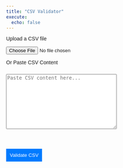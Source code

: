 ```yaml
---
title: "CSV Validator"
execute:
  echo: false
---
```



<style>
  body {
    font-family: Arial, sans-serif;
    /* margin: 20px; */
  }

  textarea {
    width: 60%;
    height: 150px;
    margin-top: 10px;
  }

  button {
    margin-top: 10px;
    padding: 10px;
    background-color: #007bff;
    color: white;
    border: none;
    cursor: pointer;
  }

  button:hover {
    background-color: #0056b3;
  }
</style>
<div class="container">

  <p>Upload a CSV file</p>
  <input type="file" id="csvFileInput" accept=".csv">

  <p>Or Paste CSV Content</p>
  <textarea id="csvTextarea" placeholder="Paste CSV content here..."></textarea>
  <br>

  <button id="validateButton">Validate CSV</button>

  <div class="output" id="output"></div>
</div>


<!-- PapaParse Library for CSV Validation -->
<script src="https://cdnjs.cloudflare.com/ajax/libs/PapaParse/5.3.2/papaparse.min.js"></script>

<script>

  const FIELDS = {
    BROKER_FIRST_NAME: 'broker.first_name',
    BROKER_MIDDLE_NAME: 'broker.middle_name',
    BROKER_LAST_NAME: 'broker.last_name',
    BROKER_PREFIX: 'broker.prefix',
    BROKER_SUFFIX: 'broker.suffix',
    BROKER_PHONE_NUMBER: 'broker.phone_number',
    SERVICING_AGENT_FIRST_NAME: 'servicing_agent.first_name',
    SERVICING_AGENT_MIDDLE_NAME: 'servicing_agent.middle_name',
    SERVICING_AGENT_LAST_NAME: 'servicing_agent.last_name',
    SERVICING_AGENT_PREFIX: 'servicing_agent.prefix',
    SERVICING_AGENT_SUFFIX: 'servicing_agent.suffix',
    SERVICING_AGENT_PHONE_NUMBER: 'servicing_agent.phone_number',
    SERVICING_AGENT_EMAIL: 'servicing_agent.email',
    SERVICING_AGENT_NPN: 'servicing_agent.npn',
    PLAN_YEAR: 'plan.year',
    PLAN_HIOS_ID: 'plan.hios_id',
    PLAN_MONTHLY_PREMIUM: 'plan.monthly_premium',
    PAYMENT_ROUTING_NUMBER: 'payment.routing_number',
    PAYMENT_ACCOUNT_NUMBER: 'payment.account_number',
    PAYMENT_PAYER_NAME: 'payment.payer_name',
    PAYMENT_ACCOUNT_TYPE: 'payment.account_type',
    PAYMENT_IS_NEW_PAYMENT_INSTRUMENT: 'payment.is_new_payment_instrument',
    ENROLLMENT_RENEWAL_TYPE: 'enrollment.renewal_type',
    ENROLLMENT_EXTERNAL_POLICY_ID: 'enrollment.external_policy_id',
    ENROLLMENT_EXTERNAL_SUBSCRIBER_ID: 'enrollment.external_subscriber_id',
    ENROLLMENT_CANCEL_OVERLAPPING_ELIGIBILITY: 'enrollment.cancel_overlapping_eligibility',
    ENROLLMENT_DATE_SIGNED: 'enrollment.date_signed',
    ENROLLMENT_QUALIFYING_EVENT: 'enrollment.qualifying_event',
    ENROLLMENT_QUALIFYING_EVENT_DATE: 'enrollment.qualifying_event_date',
    ENROLLMENT_APPLICATION_ID: 'enrollment.application_id',
    EMPLOYER_EMPLOYER_NAME: 'employer.employer_name',
    EMPLOYER_EMPLOYER_TIN: 'employer.employer_tin',
    ENROLLEE_EXTERNAL_MEMBER_ID: 'enrollee.external_member_id',
    ENROLLEE_ISSUER_MEMBER_ID: 'enrollee.issuer_member_id',
    ENROLLEE_FIRST_NAME: 'enrollee.first_name',
    ENROLLEE_MIDDLE_NAME: 'enrollee.middle_name',
    ENROLLEE_LAST_NAME: 'enrollee.last_name',
    ENROLLEE_PREFIX: 'enrollee.prefix',
    ENROLLEE_SUFFIX: 'enrollee.suffix',
    ENROLLEE_PHONE: 'enrollee.phone',
    ENROLLEE_EMAIL: 'enrollee.email',
    ENROLLEE_SSN: 'enrollee.ssn',
    ENROLLEE_MARITAL_STATUS: 'enrollee.marital_status',
    ENROLLEE_SEX: 'enrollee.sex',
    ENROLLEE_DATE_OF_BIRTH: 'enrollee.date_of_birth',
    ENROLLEE_ETHNICITY: 'enrollee.ethnicity',
    ENROLLEE_IS_TOBACCO_USER: 'enrollee.is_tobacco_user',
    ENROLLEE_RELATIONSHIP_TO_POLICY_HOLDER: 'enrollee.relationship_to_policy_holder',
    ENROLLEE_IS_REQUESTING_COVERAGE: 'enrollee.is_requesting_coverage',
    ENROLLEE_COVERAGE_START_DATE: 'enrollee.coverage_start_date',
    ENROLLEE_COVERAGE_END_DATE: 'enrollee.coverage_end_date',
    ENROLLEE_LANGUAGE_PREFERENCE: 'enrollee.language_preference',
    ENROLLEE_MAILING_ADDRESS_ADDRESS_LINE_1: 'enrollee.mailing_address.address_line_1',
    ENROLLEE_MAILING_ADDRESS_ADDRESS_LINE_2: 'enrollee.mailing_address.address_line_2',
    ENROLLEE_MAILING_ADDRESS_CITY: 'enrollee.mailing_address.city',
    ENROLLEE_MAILING_ADDRESS_STATE: 'enrollee.mailing_address.state',
    ENROLLEE_MAILING_ADDRESS_ZIPCODE: 'enrollee.mailing_address.zipcode',
    ENROLLEE_RESIDENTIAL_ADDRESS_ADDRESS_LINE_1: 'enrollee.residential_address.address_line_1',
    ENROLLEE_RESIDENTIAL_ADDRESS_ADDRESS_LINE_2: 'enrollee.residential_address.address_line_2',
    ENROLLEE_RESIDENTIAL_ADDRESS_CITY: 'enrollee.residential_address.city',
    ENROLLEE_RESIDENTIAL_ADDRESS_STATE: 'enrollee.residential_address.state',
    ENROLLEE_RESIDENTIAL_ADDRESS_ZIPCODE: 'enrollee.residential_address.zipcode',
    ENROLLEE_CHANGE_TYPE: 'enrollee.change_type',
    ENROLLEE_ADDITIONAL_MAINTENANCE_REASON: 'enrollee.additional_maintenance_reason',
    ENROLLEE_CHANGE_EFFECTIVE_DATE: 'enrollee.change_effective_date',
  };

  const VALIDATION_RULES = {
    [FIELDS.BROKER_FIRST_NAME]: { maxLength: 50 },
    [FIELDS.BROKER_MIDDLE_NAME]: { maxLength: 50 },
    [FIELDS.BROKER_LAST_NAME]: { maxLength: 50 },
    [FIELDS.BROKER_PREFIX]: { maxLength: 4 },
    [FIELDS.BROKER_SUFFIX]: { maxLength: 4 },
    [FIELDS.BROKER_PHONE_NUMBER]: { maxLength: 10 },
    [FIELDS.SERVICING_AGENT_FIRST_NAME]: { maxLength: 50 },
    [FIELDS.SERVICING_AGENT_MIDDLE_NAME]: { maxLength: 50 },
    [FIELDS.SERVICING_AGENT_LAST_NAME]: { maxLength: 50 },
    [FIELDS.SERVICING_AGENT_PREFIX]: { maxLength: 4 },
    [FIELDS.SERVICING_AGENT_SUFFIX]: { maxLength: 4 },
    [FIELDS.SERVICING_AGENT_PHONE_NUMBER]: { maxLength: 10 },
    [FIELDS.SERVICING_AGENT_EMAIL]: { maxLength: 50 },
    [FIELDS.SERVICING_AGENT_NPN]: { maxLength: 10 },
    [FIELDS.PLAN_YEAR]: { required: true, maxLength: 4 },
    [FIELDS.PLAN_HIOS_ID]: {
      required: true,
      regex: /^\d{5}[A-Za-z]{2}\d{7}-\d{2}$/
    },
    [FIELDS.PLAN_MONTHLY_PREMIUM]: {
      required: true,
      isNumberOrFloat: true,
    },
    [FIELDS.PAYMENT_ROUTING_NUMBER]: {
      allNoneOrAllNotNone: [
        FIELDS.PAYMENT_ROUTING_NUMBER,
        FIELDS.PAYMENT_ACCOUNT_NUMBER,
        FIELDS.PAYMENT_PAYER_NAME,
        FIELDS.PAYMENT_ACCOUNT_TYPE,
      ],
    },

    [FIELDS.ENROLLMENT_RENEWAL_TYPE]: { enum: ['PASSIVE', 'ACTIVE'] },
    [FIELDS.ENROLLMENT_DATE_SIGNED]: { required: true },
    [FIELDS.ENROLLMENT_QUALIFYING_EVENT]: {
      enum: [
        'ACTIVE_MILITARY_DUTY', 'ADOPTION', 'BECOMING_LAWFULLY_PRESENT', 'BIRTH', 'C1', 'COFR',
        'COURT_ORDERED_CHILD_COVERAGE', 'COVID_19', 'DEATH_OF_CHILD', 'DOMESTIC_VIOLENCE', 'E1',
        'EMPLOYER_INSURANCE_NO_LONGER_AFFORDABLE', 'EMPLOYER_INSURANCE_NO_LONGER_MEC',
        'EMPLOYER_OPEN_ENROLLMENT', 'EX', 'FOSTER_CHILD', 'GAIN_A_DEPENDENT_THROUGH_COURT_ORDER',
        'GAIN_A_DEPENDENT_THROUGH_MARRIAGE', 'GAIN_STATUS_AS_INDIAN', 'HRAS', 'L1', 'L2', 'L3',
        'L5', 'L6', 'L7', 'M1', 'M2', 'NATURAL_DISASTER', 'NO_LONGER_ELIGIBLE_FOR_MEDICAID',
        'NO_LONGER_ELIGIBLE_FOR_MEDI_CAL', 'PARTNER_CHANGES_EMPLOYMENT', 'PARTNER_DROPS_COVERAGE',
        'PREGNANCY', 'PROV_NO_LONGER_COVERED', 'RELEASE_FROM_INCARCERATION', 'S1', 'SEPARATION',
        'SPOUSE_DEATH', 'STUDENT_HEALTH_COVERAGE', 'PERM_MOVE', 'PREGNANCY_COVERAGE',
        'MEDICARE_ENTITLEMENT', 'LOSS_OF_COVERAGE', 'GAIN_DEPENDENT', 'DEATH'
      ],
    },
    [FIELDS.ENROLLMENT_QUALIFYING_EVENT_DATE]: {
      required: (row) => row[FIELDS.ENROLLMENT_QUALIFYING_EVENT] !== undefined && row[FIELDS.ENROLLMENT_QUALIFYING_EVENT].trim() !== '',
    },
    [FIELDS.ENROLLEE_EXTERNAL_MEMBER_ID]: { required: true },
    [FIELDS.ENROLLEE_FIRST_NAME]: { required: true },
    [FIELDS.ENROLLEE_LAST_NAME]: { required: true },
    [FIELDS.ENROLLEE_MARITAL_STATUS]: { enum: ['B', 'D', 'I', 'M', 'R', 'S', 'U', 'W', 'X'] },
    [FIELDS.ENROLLEE_SEX]: { required: true, enum: ['MALE', 'FEMALE'] },
    [FIELDS.ENROLLEE_DATE_OF_BIRTH]: { required: true },
    [FIELDS.ENROLLEE_IS_TOBACCO_USER]: { required: true },
    [FIELDS.ENROLLEE_RELATIONSHIP_TO_POLICY_HOLDER]: { required: true },
    [FIELDS.ENROLLEE_IS_REQUESTING_COVERAGE]: { required: true },
    [FIELDS.ENROLLEE_COVERAGE_START_DATE]: { required: true },
    [FIELDS.ENROLLEE_COVERAGE_END_DATE]: {
      required: (row) => ['CANCELLATION', 'TERMINATION'].includes(row[FIELDS.ENROLLEE_CHANGE_TYPE]),
    },
    [FIELDS.ENROLLEE_LANGUAGE_PREFERENCE]: { enum: ['eng', 'spa', 'ara', 'chi', 'fre', 'cpf', 'deu', 'guj', 'hin', 'kor', 'pol', 'por', 'rus', 'tgl', 'urd', 'vie'] },
    [FIELDS.ENROLLEE_RESIDENTIAL_ADDRESS_ADDRESS_LINE_1]: { required: true },
    [FIELDS.ENROLLEE_RESIDENTIAL_ADDRESS_CITY]: { required: true },
    [FIELDS.ENROLLEE_RESIDENTIAL_ADDRESS_STATE]: { required: true },
    [FIELDS.ENROLLEE_RESIDENTIAL_ADDRESS_ZIPCODE]: { required: true },
    [FIELDS.ENROLLEE_ETHNICITY]: { enum: ['2135-2', '1002-5', '2029-7', '2056-0', '2034-7', '2036-2', '2086-7', '2039-6', '2040-4', '2079-2', '2080-0', '2047-9', '2106-3', '2028-9', '2500-7', '2131-1', ''] },
    [FIELDS.ENROLLEE_CHANGE_TYPE]: { required: true, enum: ['CHANGE', 'ADDITION', 'CANCELLATION', 'TERMINATION', 'REINSTATEMENT'] },
    [FIELDS.ENROLLEE_CHANGE_EFFECTIVE_DATE]: {
      required: (row) => row[FIELDS.ENROLLEE_CHANGE_TYPE] === 'CHANGE',
    },
    };

    function validateField(fieldName, value) {
    const rules = VALIDATION_RULES[fieldName];
    const errors = [];

    if (rules?.required) {
      #' Checks if the given condition is true and determines if the function is required.
      #'
      #' This function evaluates a condition to determine whether it is necessary to proceed
      #' with the execution of the function. It is typically used to ensure that certain
      #' prerequisites or logical checks are met before performing further operations.
      #'
      #' @param condition A logical expression or value that determines whether the function is required.
      #'                  If `TRUE`, the function is considered required; otherwise, it is not.
      #' @return A logical value indicating whether the function is required (`TRUE`) or not (`FALSE`).
      #' @examples
      #' # Example usage:
      #' is_required <- required(condition = x > 5)
      #' if (is_required) {
      #'   # Perform necessary operations
      #' }
      const isRequired = typeof rules.required === 'function' ? rules.required(row) : rules.required;
      if (isRequired && (!value || value.trim() === '')) {
      errors.push(`Missing or empty required field "${fieldName}"`);
      }
    }

    if (rules?.maxLength && value?.length > rules.maxLength) {
      errors.push(`Field "${fieldName}" exceeds character limit of ${rules.maxLength}. Value: "${value}"`);
    }

    if (rules?.enum && !rules.enum.includes(value)) {
      errors.push(`Field "${fieldName}" has an invalid value "${value}". Allowed values are: ${rules.enum.join(", ")}`);
    }
    if (rules?.isNumberOrFloat) {
      if (isNaN(parseFloat(value)) || isFinite(value)) {
      errors.push(`Field "${fieldName}" has an invalid value "${value}". Expected a valid number or float.`);
      }
    }

    if (rules?.regex && !rules.regex.test(value)) {
      errors.push(`Field "${fieldName}" has an invalid format "${value}". Expected format: ${rules.regex}`);
    }
    if (rules?.allNoneOrAllNotNone) {
      const relatedFields = rules.allNoneOrAllNotNone;
      const allValues = relatedFields.map(field => row[field]);
      const allNone = allValues.every(val => val === null || val === undefined || val.trim() === '');
      const allNotNone = allValues.every(val => val !== null && val !== undefined && val.trim() !== '');
      if (!allNone && !allNotNone) {
      errors.push(`Fields ${relatedFields.join(", ")} must be either all None or all not None.`);
      }
    }
    return errors;
  }

  function validateRow(row) {
    return Object.keys(row).flatMap(fieldName => validateField(fieldName, row[fieldName]));
  }

  function validateCSV(content) {
    const errors = [];
    const parsed = Papa.parse(content, { header: true, skipEmptyLines: true });

    if (parsed.errors.length > 0) {
      errors.push(...parsed.errors.map(error => `Parsing error: ${error.message}`));
      return errors;
    }

    const rows = parsed.data;
    const headers = parsed.meta.fields;
    const missingHeaders = Object.values(FIELDS).filter(field => !headers.includes(field));

    if (missingHeaders.length > 0) {
      errors.push(`Missing headers: ${missingHeaders.join(", ")}`);
    }

    rows.forEach((row, index) => {
      const rowErrors = validateRow(row);
      if (rowErrors.length > 0) {
        errors.push(`Row ${index + 1}:<ul>${rowErrors.map(err => `<li>${err}</li>`).join("")}</ul>`);
      }
    });

    return errors;
  }

  document.getElementById("csvFileInput").addEventListener("change", function (event) {
    const file = event.target.files[0];
    if (file) {
      const reader = new FileReader();
      reader.onload = function (e) {
        const errors = validateCSV(e.target.result);
        displayResults(errors);
      };
      reader.readAsText(file);
    }
  });

  document.getElementById("validateButton").addEventListener("click", function () {
    const content = document.getElementById("csvTextarea").value;
    const errors = validateCSV(content);
    displayResults(errors);
  });

  function displayResults(errors) {
    const outputDiv = document.getElementById("output");
    outputDiv.innerHTML = errors.length > 0
      ? `<strong>Validation Errors:</strong><ul>${errors.map(err => `<li>${err}</li>`).join("")}</ul>`
      : "<strong>CSV is valid!</strong>";
    outputDiv.style.borderColor = errors.length > 0 ? "red" : "green";
  }
</script>